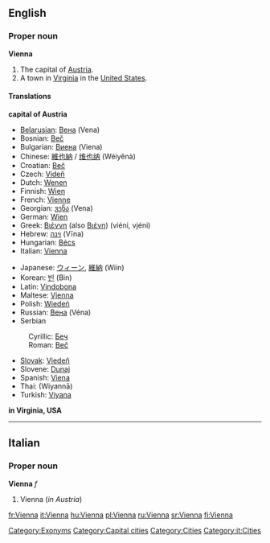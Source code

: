 {{wikipedia}}
==English==

===Proper noun===
'''Vienna'''
# The capital of [[Austria]].
# A town in [[Virginia]] in the [[United States]].

====Translations====
'''capital of Austria'''
{{top}}
*[[Belarusian]]: [[Вена]] (Vena) {{f}}
*Bosnian: [[Beč]] {{m}}
*Bulgarian: [[Виена]] (Viena) {{f}}
*Chinese: [[維也納]] / [[维也纳]] (Wéiyĕnà)
*Croatian: [[Beč]] {{m}}
*Czech: [[Vídeň]]
*Dutch: [[Wenen]]
*Finnish: [[Wien]]
*French: [[Vienne]]
*Georgian: [[ვენა]] (Vena)
*German: [[Wien]] {{n}}
*Greek: [[Βιέννη]] (also [[Βιένη]]) (viéni, vjéni) {{f}}
*Hebrew: [[וינה]] (Vīna)
*Hungarian: [[Bécs]]
*Italian: [[Vienna#Italian|Vienna]] {{f}}
{{mid}}
*Japanese: [[ウィーン]], [[維納]] (Wiin)
*Korean: [[빈]] (Bin)
*Latin: [[Vindobona]]
*Maltese: [[Vjenna]]
*Polish: [[Wiedeń]] {{m}}
*Russian: [[Вена]] (Véna) {{f}}
*Serbian
:Cyrillic: [[Беч]] {{m}}
:Roman: [[Beč]] {{m}}
*[[Slovak]]: [[Viedeň]]
*Slovene: [[Dunaj]] {{m}}
*Spanish: [[Viena]]
*Thai: {{THchar|[[เวียนนา]]}} (Wiyannā)
*Turkish: [[Viyana]]
{{bottom}}

'''in Virginia, USA'''
{{top}}
{{mid}}
{{bottom}}


----

==Italian==

===Proper noun===
'''Vienna''' ''f''
# Vienna (''in Austria'')

[[Category:Exonyms]]
[[Category:Capital cities]]
[[Category:Cities]]
[[Category:it:Cities]]

[[fr:Vienna]]
[[it:Vienna]]
[[hu:Vienna]]
[[pl:Vienna]]
[[ru:Vienna]]
[[sr:Vienna]]
[[fi:Vienna]]